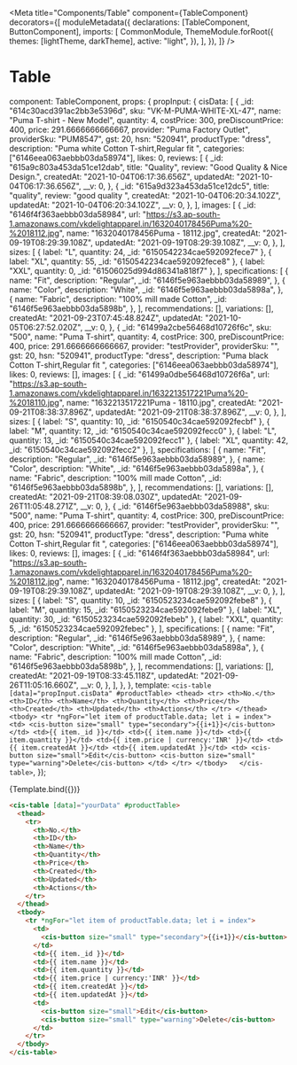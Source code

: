 
<Meta
  title="Components/Table"
  component={TableComponent}
  decorators={[
    moduleMetadata({
      declarations: [TableComponent, ButtonComponent],
      imports: [
        CommonModule,
        ThemeModule.forRoot({
          themes: [lightTheme, darkTheme],
          active: "light",
        }),
      ],
    }),
  ]}
/>

# Table

  component: TableComponent,
  props: {
    propInput: {
      cisData: [
        {
          _id: "614c30acd391ac2bb3e5396d",
          sku: "VK-M-PUMA-WHITE-XL-47",
          name: "Puma T-shirt - New Model",
          quantity: 4,
          costPrice: 300,
          preDiscountPrice: 400,
          price: 291.6666666666667,
          provider: "Puma Factory Outlet",
          providerSku: "PUM8547",
          gst: 20,
          hsn: "520941",
          productType: "dress",
          description: "Puma white Cotton T-shirt,Regular fit ",
          categories: ["6146eea063aebbb03da58974"],
          likes: 0,
          reviews: [
            {
              _id: "615a9c803a453da51ce12dab",
              title: "Quality",
              review: "Good Quality & Nice Design.",
              createdAt: "2021-10-04T06:17:36.656Z",
              updatedAt: "2021-10-04T06:17:36.656Z",
              __v: 0,
            },
            {
              _id: "615a9d323a453da51ce12dc5",
              title: "quality",
              review: "good quality ",
              createdAt: "2021-10-04T06:20:34.102Z",
              updatedAt: "2021-10-04T06:20:34.102Z",
              __v: 0,
            },
          ],
          images: [
            {
              _id: "6146f4f363aebbb03da58984",
              url:
                "https://s3.ap-south-1.amazonaws.com/vkdelightapparel.in/1632040178456Puma%20-%2018112.jpg",
              name: "1632040178456Puma - 18112.jpg",
              createdAt: "2021-09-19T08:29:39.108Z",
              updatedAt: "2021-09-19T08:29:39.108Z",
              __v: 0,
            },
          ],
          sizes: [
            { label: "L", quantity: 24, _id: "6150542234cae592092fece7" },
            { label: "XL", quantity: 55, _id: "6150542234cae592092fece8" },
            { label: "XXL", quantity: 0, _id: "61506025d994d86341a818f7" },
          ],
          specifications: [
            {
              name: "Fit",
              description: "Regular",
              _id: "6146f5e963aebbb03da58989",
            },
            {
              name: "Color",
              description: "White",
              _id: "6146f5e963aebbb03da5898a",
            },
            {
              name: "Fabric",
              description: "100% mill made Cotton",
              _id: "6146f5e963aebbb03da5898b",
            },
          ],
          recommendations: [],
          variations: [],
          createdAt: "2021-09-23T07:45:48.824Z",
          updatedAt: "2021-10-05T06:27:52.020Z",
          __v: 0,
        },
        {
          _id: "61499a2cbe56468d10726f6c",
          sku: "500",
          name: "Puma T-shirt",
          quantity: 4,
          costPrice: 300,
          preDiscountPrice: 400,
          price: 291.6666666666667,
          provider: "testProvider",
          providerSku: "",
          gst: 20,
          hsn: "520941",
          productType: "dress",
          description: "Puma black Cotton T-shirt,Regular fit ",
          categories: ["6146eea063aebbb03da58974"],
          likes: 0,
          reviews: [],
          images: [
            {
              _id: "61499a0dbe56468d10726f6a",
              url:
                "https://s3.ap-south-1.amazonaws.com/vkdelightapparel.in/1632213517221Puma%20-%2018110.jpg",
              name: "1632213517221Puma - 18110.jpg",
              createdAt: "2021-09-21T08:38:37.896Z",
              updatedAt: "2021-09-21T08:38:37.896Z",
              __v: 0,
            },
          ],
          sizes: [
            { label: "S", quantity: 10, _id: "6150540c34cae592092fecbf" },
            { label: "M", quantity: 12, _id: "6150540c34cae592092fecc0" },
            { label: "L", quantity: 13, _id: "6150540c34cae592092fecc1" },
            { label: "XL", quantity: 42, _id: "6150540c34cae592092fecc2" },
          ],
          specifications: [
            {
              name: "Fit",
              description: "Regular",
              _id: "6146f5e963aebbb03da58989",
            },
            {
              name: "Color",
              description: "White",
              _id: "6146f5e963aebbb03da5898a",
            },
            {
              name: "Fabric",
              description: "100% mill made Cotton",
              _id: "6146f5e963aebbb03da5898b",
            },
          ],
          recommendations: [],
          variations: [],
          createdAt: "2021-09-21T08:39:08.030Z",
          updatedAt: "2021-09-26T11:05:48.271Z",
          __v: 0,
        },
        {
          _id: "6146f5e963aebbb03da58988",
          sku: "500",
          name: "Puma T-shirt",
          quantity: 4,
          costPrice: 300,
          preDiscountPrice: 400,
          price: 291.6666666666667,
          provider: "testProvider",
          providerSku: "",
          gst: 20,
          hsn: "520941",
          productType: "dress",
          description: "Puma white Cotton T-shirt,Regular fit ",
          categories: ["6146eea063aebbb03da58974"],
          likes: 0,
          reviews: [],
          images: [
            {
              _id: "6146f4f363aebbb03da58984",
              url:
                "https://s3.ap-south-1.amazonaws.com/vkdelightapparel.in/1632040178456Puma%20-%2018112.jpg",
              name: "1632040178456Puma - 18112.jpg",
              createdAt: "2021-09-19T08:29:39.108Z",
              updatedAt: "2021-09-19T08:29:39.108Z",
              __v: 0,
            },
          ],
          sizes: [
            { label: "S", quantity: 10, _id: "6150523234cae592092febe8" },
            { label: "M", quantity: 15, _id: "6150523234cae592092febe9" },
            { label: "XL", quantity: 30, _id: "6150523234cae592092febeb" },
            { label: "XXL", quantity: 5, _id: "6150523234cae592092febec" },
          ],
          specifications: [
            {
              name: "Fit",
              description: "Regular",
              _id: "6146f5e963aebbb03da58989",
            },
            {
              name: "Color",
              description: "White",
              _id: "6146f5e963aebbb03da5898a",
            },
            {
              name: "Fabric",
              description: "100% mill made Cotton",
              _id: "6146f5e963aebbb03da5898b",
            },
          ],
          recommendations: [],
          variations: [],
          createdAt: "2021-09-19T08:33:45.118Z",
          updatedAt: "2021-09-26T11:05:16.660Z",
          __v: 0,
        },
      ],
    },
  },
  template: `<cis-table [data]="propInput.cisData" #productTable>
    <thead>
      <tr>
        <th>No.</th>
        <th>ID</th>
        <th>Name</th>
        <th>Quantity</th>
        <th>Price</th>
        <th>Created</th>
        <th>Updated</th>
        <th>Actions</th>
      </tr>
    </thead>
    <tbody>
      <tr *ngFor="let item of productTable.data; let i = index">
        <td>
          <cis-button size="small" type="secondary">{{i+1}}</cis-button>
        </td>
        <td>{{ item._id }}</td>
        <td>{{ item.name }}</td>
        <td>{{ item.quantity }}</td>
        <td>{{ item.price | currency:'INR' }}</td>
        <td>{{ item.createdAt }}</td>
        <td>{{ item.updatedAt }}</td>
        <td>
          <cis-button size="small">Edit</cis-button>
          <cis-button size="small" type="warning">Delete</cis-button>
        </td>
      </tr>
    </tbody>  
  </cis-table>`,
});

<Canvas>
  <Story name="Table">{Template.bind({})}</Story>
</Canvas>

```html
<cis-table [data]="yourData" #productTable>
  <thead>
    <tr>
      <th>No.</th>
      <th>ID</th>
      <th>Name</th>
      <th>Quantity</th>
      <th>Price</th>
      <th>Created</th>
      <th>Updated</th>
      <th>Actions</th>
    </tr>
  </thead>
  <tbody>
    <tr *ngFor="let item of productTable.data; let i = index">
      <td>
        <cis-button size="small" type="secondary">{{i+1}}</cis-button>
      </td>
      <td>{{ item._id }}</td>
      <td>{{ item.name }}</td>
      <td>{{ item.quantity }}</td>
      <td>{{ item.price | currency:'INR' }}</td>
      <td>{{ item.createdAt }}</td>
      <td>{{ item.updatedAt }}</td>
      <td>
        <cis-button size="small">Edit</cis-button>
        <cis-button size="small" type="warning">Delete</cis-button>
      </td>
    </tr>
  </tbody>
</cis-table>
```

<ArgsTable story="Table" />
